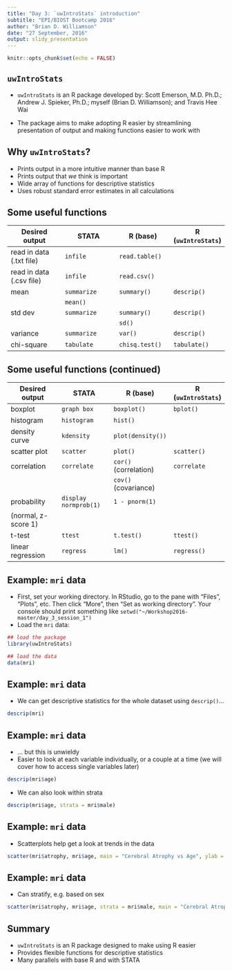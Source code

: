 ```yaml
---
title: "Day 3: `uwIntroStats` introduction"
subtitle: "EPI/BIOST Bootcamp 2016"
author: "Brian D. Williamson"
date: "27 September, 2016"
output: slidy_presentation
---
```


```r
knitr::opts_chunk$set(echo = FALSE)
```

## `uwIntroStats`

- `uwIntroStats` is an R package developed by: Scott Emerson, M.D. Ph.D.; Andrew J. Spieker, Ph.D.; myself (Brian D. Williamson); and Travis Hee Wai

- The package aims to make adopting R easier by streamlining presentation of output and making functions easier to work with

## Why `uwIntroStats`?

- Prints output in a more intuitive manner than base R
- Prints output that *we* think is important
- Wide array of functions for descriptive statistics
- Uses robust standard error estimates in all calculations

## Some useful functions
|Desired output       | STATA                 | R (base)              | R (`uwIntroStats`)
| --- | --- | --- | --- |
| read in data (.txt file) | `infile` | `read.table()` |
| read in data (.csv file) | `infile` | `read.csv()` | 
| mean | `summarize` | `summary()` | `descrip()` 
| | `mean()` | |
| std dev | `summarize` | `summary()` | `descrip()` 
|         |             | `sd()` | 
| variance | `summarize` | `var()` | `descrip()` 
| chi-square | `tabulate` | `chisq.test()` | `tabulate()` 

                         
## Some useful functions (continued)
|Desired output       | STATA                 | R (base)              | R (`uwIntroStats`)|
| --- | --- | --- | --- |
|boxplot              | `graph box`           | `boxplot()`           | `bplot()`         |
|histogram            | `histogram`           | `hist()`              |                   |
|density curve        | `kdensity`            | `plot(density())`     |                   |
|scatter plot         | `scatter`             | `plot()`              | `scatter()`       |
|correlation          | `correlate`           | `cor()` (correlation) | `correlate`       |
|                     |                       | `cov()` (covariance)  |                   |
|probability          | `display normprob(1)` | `1 - pnorm(1)`        |                   |
|(normal, z-score 1)  |                       |                       |                   |
|t-test               | `ttest`               | `t.test()`            | `ttest()`         |
|linear regression    | `regress`             | `lm()`                | `regress()`       |

## Example: `mri` data
- First, set your working directory. In RStudio, go to the pane with "Files", "Plots", etc. Then click "More", then "Set as working directory". Your console should print something like `setwd("~/Workshop2016-master/day_3_session_1")`
- Load the `mri` data:
```r
## load the package
library(uwIntroStats)

## load the data
data(mri)
```

## Example: `mri` data
- We can get descriptive statistics for the whole dataset using `descrip()`...
```r
descrip(mri)
```

## Example: `mri` data
- ... but this is unwieldy
- Easier to look at each variable individually, or a couple at a time (we will cover how to access single variables later)
```r
descrip(mri$age)
```
- We can also look within strata
```r
descrip(mri$age, strata = mri$male)
```

## Example: `mri` data
- Scatterplots help get a look at trends in the data

```r
scatter(mri$atrophy, mri$age, main = "Cerebral Atrophy vs Age", ylab = "Cerebral Atrophy", xlab = "Age (years)")
```

## Example: `mri` data
- Can stratify, e.g. based on sex

```r
scatter(mri$atrophy, mri$age, strata = mri$male, main = "Cerebral Atrophy vs Age, by Sex", ylab = "Cerebral Atrophy", xlab = "Age (years)")

```

## Summary
- `uwIntroStats` is an R package designed to make using R easier
- Provides flexible functions for descriptive statistics
- Many parallels with base R and with STATA